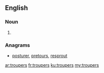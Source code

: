 ==English==

===Noun===
{{head|en|plural}}

# {{plural of|trouper|lang=en}}

===Anagrams===
* [[posturer#English|posturer]], [[pretours#English|pretours]], [[resprout#English|resprout]]

[[ar:troupers]]
[[fr:troupers]]
[[ku:troupers]]
[[my:troupers]]